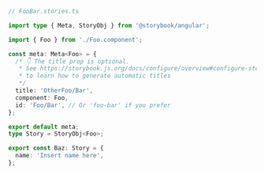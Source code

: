 ```ts
// FooBar.stories.ts

import type { Meta, StoryObj } from '@storybook/angular';

import { Foo } from './Foo.component';

const meta: Meta<Foo> = {
  /* 👇 The title prop is optional.
   * See https://storybook.js.org/docs/configure/overview#configure-story-loading
   * to learn how to generate automatic titles
   */
  title: 'OtherFoo/Bar',
  component: Foo,
  id: 'Foo/Bar', // Or 'foo-bar' if you prefer
};

export default meta;
type Story = StoryObj<Foo>;

export const Baz: Story = {
  name: 'Insert name here',
};
```
